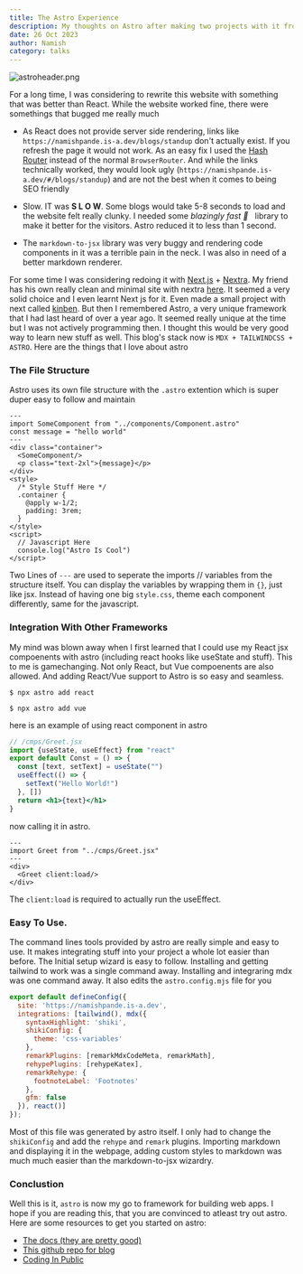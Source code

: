 ```yaml
---
title: The Astro Experience
description: My thoughts on Astro after making two projects with it from a novice's perspective 
date: 26 Oct 2023
author: Namish 
category: talks
---
```


![astroheader.png](/astroheader.png)

For a long time, I was considering to rewrite this website with something that was better than React. While the website worked fine, there were somethings that bugged me really much

+ As React does not provide server side rendering, links like `https://namishpande.is-a.dev/blogs/standup` don't actually exist. If you refresh the page it would not work. As an easy fix I used the [Hash Router](https://reactrouter.com/en/main/router-components/hash-router) instead of the normal `BrowserRouter`. And while the links technically worked, they would look ugly (`https://namishpande.is-a.dev/#/blogs/standup`) and are not the best when it comes to being SEO friendly

+ Slow. IT was **S L O W**. Some blogs would take 5-8 seconds to load and the website felt really clunky. I needed some _blazingly fast 🚀_  &nbsp; library to make it better for the visitors. Astro reduced it to less than 1 second.

+ The `markdown-to-jsx` library was very buggy and rendering code components in it was a terrible pain in the neck. I was also in need of a better markdown renderer.

For some time I was considering redoing it with [Next.js](https://nextjs.org/) + [Nextra](https://nextra.site/). My friend has his own really clean and minimal site with nextra [here](https://nisarga.me). It seemed a very solid choice and I even learnt Next js for it. Even made a small project with next called [kinben](https://kinben.vercel.app). But then I remembered Astro, a very unique framework that I had last heard of over a year ago. It seemed really unique at the time but I was not actively programming then. I thought this would be very good way to learn new stuff as well. This blog's stack now is `MDX + TAILWINDCSS + ASTRO`. Here are the things that I love about astro

### The File Structure
Astro uses its own file structure with the `.astro` extention which is super duper easy to follow and maintain

```astro
---
import SomeComponent from "../components/Component.astro"
const message = "hello world"
---
<div class="container">
  <SomeComponent/>
  <p class="text-2xl">{message}</p>
</div>
<style>
  /* Style Stuff Here */
  .container {
    @apply w-1/2;
    padding: 3rem;
  }
</style>
<script>
  // Javascript Here
  console.log("Astro Is Cool")
</script>
```

Two Lines of `---` are used to seperate the imports // variables from the structure itself. You can display the variables by wrapping them in `{}`, just like jsx. Instead of having one big `style.css`, theme each component differently, same for the javascript.

### Integration With Other Frameworks

My mind was  blown away when I first learned that I could use my React jsx compoenents with astro (including react hooks like useState and stuff). This to me is gamechanging. Not only React, but Vue compoenents are also allowed. And adding React/Vue support to Astro is so easy and seamless.

```
$ npx astro add react

$ npx astro add vue
```

here is an example of using react component in astro

```jsx
// /cmps/Greet.jsx
import {useState, useEffect} from "react"
export default Const = () => {
  const [text, setText] = useState("")
  useEffect(() => {
    setText("Hello World!")
  }, [])
  return <h1>{text}</h1>
}
```

now calling it in astro.

```astro
---
import Greet from "../cmps/Greet.jsx"
---
<div>
  <Greet client:load/>
</div>
```

The `client:load` is required to actually run the useEffect.

### Easy To Use.

The command lines tools provided by astro are really simple and easy to use. It makes integrating stuff into your project a whole lot easier than before. The Initial setup wizard is easy to follow. Installing and getting tailwind to work was a single command away. Installing and integraring mdx was one command away. It also edits the `astro.config.mjs` file for you

```js
export default defineConfig({
  site: 'https://namishpande.is-a.dev',
  integrations: [tailwind(), mdx({
    syntaxHighlight: 'shiki',
    shikiConfig: {
      theme: 'css-variables'
    },
    remarkPlugins: [remarkMdxCodeMeta, remarkMath],
    rehypePlugins: [rehypeKatex],
    remarkRehype: {
      footnoteLabel: 'Footnotes'
    },
    gfm: false
  }), react()]
});
```

Most of this file was generated by astro itself. I only had to change the `shikiConfig` and add the `rehype` and `remark` plugins. Importing markdown and displaying it in the webpage, adding custom styles to markdown was much much easier than the markdown-to-jsx wizardry.

### Conclustion

Well this is it, `astro` is now my go to framework for building web apps. I hope if you are reading this, that you are convinced to atleast try out astro. Here are some resources to get you started on astro:
 
+ [The docs (they are pretty good)](https://docs.astro.build/en/getting-started/)
+ [This github repo for blog](https://github.com/advanced-astro/astro-advanced-blog-template)
+ [Coding In Public](https://www.youtube.com/@CodinginPublic)
